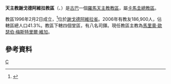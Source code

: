 {{Infobox Roman Catholic diocese
|jurisdiction = 教區
|name =謝戈德阿維拉
|latin= Dioecesis Caeci Abulensis
|image =Catedral San Eugenio Ciego de Avila.jpg
|caption =聖猶金主教座堂
|location = 古巴
|territory =[[謝戈德阿維拉省|謝戈德阿維拉省]]
|population = 186,900
|rite = [[罗马礼|罗马礼]]
|patron =
|province =卡馬圭
|established = 1996年
|cathedral = [[聖猶金主教座堂|聖猶金主教座堂]]
|co-cathedral =
|leadership = 主教
|website =
|pope =
|patriarch=
|metropolitan =
|ordinary =馬里奧·歐瑟伯·梅斯特里爾·維加
|coadjutor archbishop =
|coadjutor bishop =
|auxiliary =
|emeritus= }}
'''天主教謝戈德阿維拉教區'''（{{lang-la|Dioecesis Caeci Abulensis}}、{{lang-es|Diócesis de Ciego de Ávila}}）是[[古巴|古巴]]一個[[羅馬天主教|羅馬天主教]][[教區|教區]]，屬[[天主教卡馬圭總教區|卡馬圭總教區]]。

教區1996年2月2日成立，<ref>{{Cite web |url=http://www.vatican.va/holy_father/john_paul_ii/apost_constitutions/documents/hf_jp-ii_apc_19960202_caeci-abulensis_lt.html |title=升為教區的宗座憲令 |access-date=2013-10-14 |archive-date=2014-05-17 |archive-url=https://web.archive.org/web/20140517002132/http://www.vatican.va/holy_father/john_paul_ii/apost_constitutions/documents/hf_jp-ii_apc_19960202_caeci-abulensis_lt.html |dead-url=no }}</ref>位於[[謝戈德阿維拉省|謝戈德阿維拉省]]。2006年有教友186,900人，佔轄區總人口41.3%。教區下轄四個堂區，有八名司鐸。現任教區主教為[[馬里奧·歐瑟伯·梅斯特里爾·維加|馬里奧·歐瑟伯·梅斯特里爾·維加]]。

==參考資料==
{{reflist}}
{{古巴天主教教區}}
[[Category:古巴天主教教區|C]]